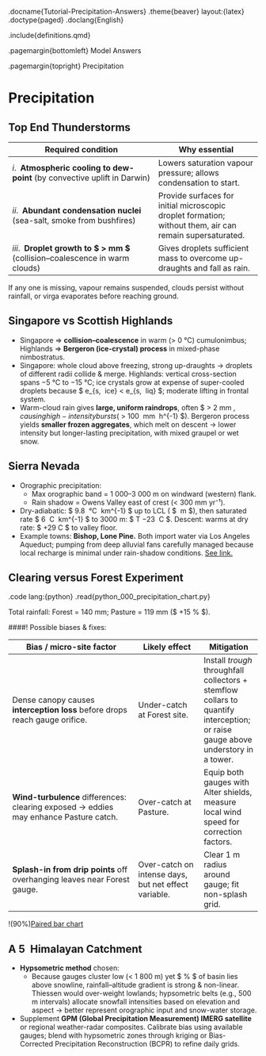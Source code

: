 .docname{Tutorial-Precipitation-Answers}
.theme{beaver} layout:{latex}
.doctype{paged}
.doclang{English}

.include{definitions.qmd}

.pagemargin{bottomleft}
    Model Answers

.pagemargin{topright}
    Precipitation

# Precipitation
## Top End Thunderstorms

| Required condition | Why essential |
|--------------------|--------------|
| *i*. **Atmospheric cooling to dew-point** (by convective uplift in Darwin) | Lowers saturation vapour pressure; allows condensation to start. |
| *ii*. **Abundant condensation nuclei** (sea-salt, smoke from bushfires) | Provide surfaces for initial microscopic droplet formation; without them, air can remain supersaturated. |
| *iii*. **Droplet growth to $ > \approx 3 mm $** (collision–coalescence in warm clouds) | Gives droplets sufficient mass to overcome up-draughts and fall as rain. |

If any one is missing, vapour remains suspended, clouds persist without rainfall, or virga evaporates before reaching ground.

## Singapore vs Scottish Highlands
- Singapore => **collision–coalescence** in warm (> 0 °C) cumulonimbus; Highlands => **Bergeron (ice-crystal) process** in mixed-phase nimbostratus.
- Singapore: whole cloud above freezing, strong up-draughts -> droplets of different radii collide & merge.  Highlands: vertical cross-section spans −5 °C to −15 °C; ice crystals grow at expense of super-cooled droplets because $ e_{s, \ ice} < e_{s, \ liq} $; moderate lifting in frontal system.
- Warm-cloud rain gives **large, uniform raindrops**, often $ > 2 mm $, causing high-intensity bursts ($ > 100 \ mm  \ h^{-1} $).  Bergeron process yields **smaller frozen aggregates**, which melt on descent -> lower intensity but longer-lasting precipitation, with mixed graupel or wet snow.

## Sierra Nevada
- Orographic precipitation:
    - Max orographic band = 1 000–3 000 m on windward (western) flank.
    - Rain shadow = Owens Valley east of crest (< 300 mm yr⁻¹).
- Dry-adiabatic: $ 9.8 \ °C \ km^{-1} $ up to LCL ( $ \approx 1200 \ m $), then saturated rate $ 6 \degree \ C \ km^{-1} $ to 3000 m: $ \Delta T \approx −23 \ \degree C $.  Descent: warms at dry rate:   $ +29 \degree C $ to valley floor.
- Example towns: **Bishop, Lone Pine.**  Both import water via Los Angeles Aqueduct; pumping from deep alluvial fans carefully managed because local recharge is minimal under rain-shadow conditions. [See link.](https://www.ladwp.com/who-we-are/water-system/los-angeles-aqueduct/facts-history)

## Clearing versus Forest Experiment

.code lang:{python}
    .read{python_000_precipitation_chart.py}

Total rainfall: Forest = 140 mm; Pasture = 119 mm ($ \approx  +15 \% $).

####! Possible biases \& fixes:

| Bias / micro-site factor | Likely effect | Mitigation |
|--------------------------|--------------|------------|
| Dense canopy causes **interception loss** before drops reach gauge orifice. | Under-catch at Forest site. | Install *trough* throughfall collectors + stemflow collars to quantify interception; or raise gauge above understory in a tower. |
| **Wind-turbulence** differences: clearing exposed → eddies may enhance Pasture catch. | Over-catch at Pasture. | Equip both gauges with Alter shields, measure local wind speed for correction factors. |
| **Splash-in from drip points** off overhanging leaves near Forest gauge. | Over-catch on intense days, but net effect variable. | Clear 1 m radius around gauge; fit non-splash grid. |

!(90%)[Paired bar chart](image/tutorials_precipitation_raingauge.png "Paired bar chart of rainfall at Forest and Pasture gauges.")

## A 5 Himalayan Catchment
- **Hypsometric method** chosen:
    - Because gauges cluster low (< 1 800 m) yet $ \approx 40 \% $ of basin lies above snowline, rainfall–altitude gradient is strong \& non-linear.  Thiessen would over-weight lowlands; hypsometric belts (e.g., 500 m intervals) allocate snowfall intensities based on elevation and aspect -> better represent orographic input and snow-water storage.
- Supplement **GPM (Global Precipitation Measurement) IMERG satellite** or regional weather-radar composites.  Calibrate bias using available gauges; blend with hypsometric zones through kriging or Bias-Corrected Precipitation Reconstruction (BCPR) to refine daily grids.
